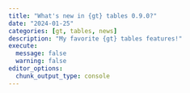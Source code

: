 ```yaml
---
title: "What's new in {gt} tables 0.9.0?"
date: "2024-01-25"
categories: [gt, tables, news]
description: "My favorite {gt} tables features!"
execute: 
  message: false
  warning: false
editor_options: 
  chunk_output_type: console
---
```


```r

```



